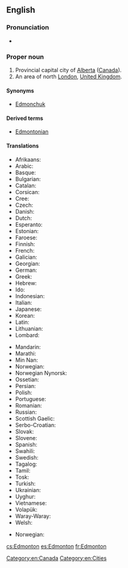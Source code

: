 ==English==
{{wikipedia|Edmonton}}
{{wikipedia|Edmonton, London}}

===Pronunciation===
* {{audio|en-ca-Edmonton.ogg|Audio (CA)}}

===Proper noun===
{{en-proper noun}}

# Provincial capital city of [[Alberta]] ([[Canada]]).
# An area of north [[London]], [[United Kingdom]].

====Synonyms====
* {{sense|Canada}} [[Edmonchuk]] {{qualifier|nickname|informal}}

====Derived terms====
* [[Edmontonian]]

====Translations====
{{trans-top|city in Canada}}
* Afrikaans: {{t-|af|Edmonton}}
* Arabic: {{t-|ar|أدمونتون}}
* Basque: {{t-|eu|Edmonton}}
* Bulgarian: {{t-|bg|Едмънтън}}
* Catalan: {{t-|ca|Edmonton}}
* Corsican: {{t-|co|Edmonton}}
* Cree: {{t-|cr|ᐊᒥᐢᑲᐧᒋᐊᐧᐢᑲᐦᐃᑲᐣ|tr=amiskwaciwâskahikan|sc=Cans}}
* Czech: {{t+|cs|Edmonton}}
* Danish: {{t-|da|Edmonton}}
* Dutch: {{t-|nl|Edmonton}}
* Esperanto: {{t-|eo|Edmontono}}
* Estonian: {{t-|et|Edmonton}}
* Faroese: {{t-|fo|Edmonton}}
* Finnish: {{t-|fi|Edmonton}}
* French: {{t+|fr|Edmonton}}
* Galician: {{t-|gl|Edmonton}}
* Georgian: {{t-|ka|ედმონტონი|sc=Geor}}
* German: {{t-|de|Edmonton}}
* Greek: {{t-|el|Έντμοντον}}
* Hebrew: {{t-|he|אדמונטון}}
* Ido: {{t-|io|Edmonton}}
* Indonesian: {{t-|id|Edmonton}}
* Italian: {{t-|it|Edmonton}}
* Japanese: {{t-|ja|エドモントン|tr=Edomonton}}
* Korean: {{t-|ko|에드먼턴|sc=Hang}}
* Latin: {{t-|la|Edmundopolis}}
* Lithuanian: {{t-|lt|Edmontonas}}
* Lombard: {{tø|lmo|Edmonton}}
{{trans-mid}}
* Mandarin: {{t|cmn|埃德蒙顿|sc=Hani}}
* Marathi: {{t-|mr|एडमंटन|sc=Deva}}
* Min Nan: {{t-|nan|Edmonton}}
* Norwegian: {{t-|no|Edmonton}}
* Norwegian Nynorsk: {{t-|nn|Edmonton}}
* Ossetian: {{tø|os|Эдмонтон|sc=Cyrl}}
* Persian: {{t-|fa|ادمونتون}}
* Polish: {{t-|pl|Edmonton}}
* Portuguese: {{t-|pt|Edmonton}}
* Romanian: {{t-|ro|Edmonton}}
* Russian: {{t-|ru|Эдмонтон|tr=Edmonton}}
* Scottish Gaelic: {{t-|gd|Edmonton}}
* Serbo-Croatian: {{t-|sh|Едмонтон|tr=Edmonton|sc=Cyrl}}
* Slovak: {{t-|sk|Edmonton}}
* Slovene: {{t-|sl|Edmonton}}
* Spanish: {{t+|es|Edmonton}}
* Swahili: {{t-|sw|Edmonton}}
* Swedish: {{t-|sv|Edmonton}}
* Tagalog: {{t-|tl|Edmonton}}
* Tamil: {{t-|ta|எட்மன்டன்}}
* Tosk: {{t-|als|Edmonton}}
* Turkish: {{t-|tr|Edmonton}}
* Ukrainian: {{t-|uk|Едмонтон|tr=Edmonton}}
* Uyghur: {{t-|ug|Édmonton|sc=ug-Arab}}
* Vietnamese: {{t-|vi|Edmonton}}
* Volapük: {{t-|vo|Edmonton}}
* Waray-Waray: {{tø|war|Edmonton}}
* Welsh: {{t-|cy|Edmonton}}
{{trans-bottom}}

{{trans-top|area of London}}
* Norwegian: {{t-|no|Edmonton}}
{{trans-mid}}
{{trans-bottom}}

[[Category:en:Canada]]
[[Category:en:Cities]]

[[cs:Edmonton]]
[[es:Edmonton]]
[[fr:Edmonton]]